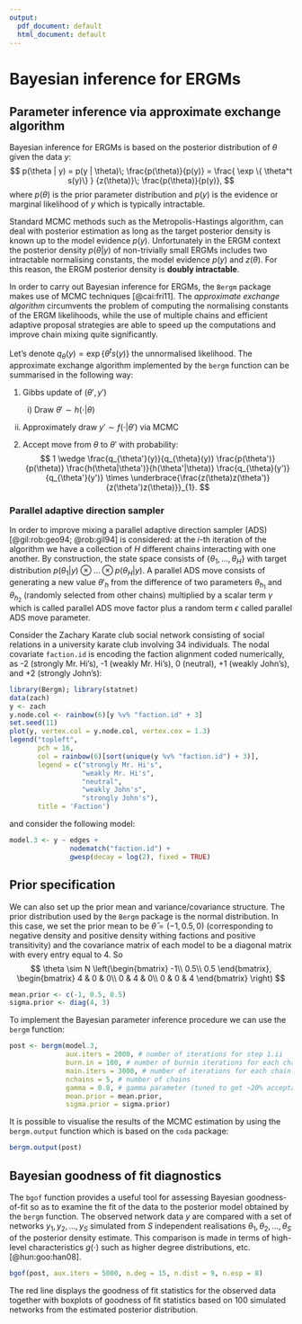 ```yaml
---
output:
  pdf_document: default
  html_document: default
---
```

# Bayesian inference for ERGMs {#Bayes_ERGMs}

## Parameter inference via approximate exchange algorithm

Bayesian inference for ERGMs is based on the posterior distribution of $\theta$ given the data $y$:
$$
p(\theta | y) 
= p(y | \theta)\; \frac{p(\theta)}{p(y)} 
= \frac{ \exp \{ \theta^t s(y)\} }
       {z(\theta)}\; \frac{p(\theta)}{p(y)},
$$
where $p(\theta)$ is the prior parameter distribution and $p(y)$ is the evidence or marginal likelihood of $y$ which is typically intractable. 

Standard MCMC methods such as the Metropolis-Hastings algorithm, can deal with posterior estimation as long as the target posterior density is known up to the model evidence $p(y)$. Unfortunately in the ERGM context the posterior density $p(\theta | y)$  of non-trivially small ERGMs includes two intractable normalising constants, the model evidence $p(y)$ and $z(\theta)$. For this reason, the ERGM posterior density is **doubly intractable**.

In order to carry out Bayesian inference for ERGMs, the `Bergm` package makes use of MCMC techniques [@cai:fri11]. The *approximate exchange algorithm* circumvents the problem of computing the normalising constants of the ERGM likelihoods, while the use of multiple chains and efficient adaptive proposal strategies are able to speed up the computations and improve chain mixing quite significantly.

Let's denote $q_{\theta}(y) = \exp \{ \theta^t s(y) \}$ the unnormalised likelihood. The approximate exchange algorithm implemented by the `bergm` function can be summarised in the following way:

1. Gibbs update of $(\theta',y')$

$\qquad$i) Draw $\theta' \sim h(\cdot|\theta)$
   
  ii) Approximately draw $y' \sim f(\cdot|\theta')$ via MCMC

2. Accept move from $\theta$ to $\theta'$ with probability:
			$$
			1 \wedge \frac{q_{\theta'}(y)}{q_{\theta}(y)}
			\frac{p(\theta')}{p(\theta)} 
			\frac{h(\theta|\theta')}{h(\theta'|\theta)}
			\frac{q_{\theta}(y')}{q_{\theta'}(y')} 
			\times \underbrace{\frac{z(\theta)z(\theta')}{z(\theta')z(\theta)}}_{1}.
			$$	                           

### Parallel adaptive direction sampler

In order to improve mixing a parallel adaptive direction sampler (ADS) [@gil:rob:geo94; @rob:gil94] is considered: at the $i$-th iteration of the algorithm 
we have a collection of $H$ different chains interacting with one another. By construction, the state space consists of 
$\{\theta_1,\dots,\theta_H\}$ with target distribution $p(\theta_1|y)\otimes\dots\otimes p(\theta_H | y)$. A 
parallel ADS move consists of generating a new value $\theta'_h$ from the difference of two parameters $\theta_{h_1}$ and 
$\theta_{h_2}$  (randomly selected from other chains) multiplied by a scalar term $\gamma$ which is called parallel ADS move 
factor plus a random term $\epsilon$ called parallel ADS move parameter.

Consider the Zachary Karate club social network consisting of social relations in a university karate club involving 34 individuals. The nodal covariate `faction.id`
is encoding the faction alignment coded numerically, as -2 (strongly Mr. Hi's), -1 (weakly Mr. Hi's), 0 (neutral), +1 (weakly John's), and +2 (strongly John's):
```r
library(Bergm); library(statnet)
data(zach)
y <- zach
y.node.col <- rainbow(6)[y %v% "faction.id" + 3]
set.seed(11)
plot(y, vertex.col = y.node.col, vertex.cex = 1.3)
legend("topleft",  
       pch = 16, 
       col = rainbow(6)[sort(unique(y %v% "faction.id") + 3)], 
       legend = c("strongly Mr. Hi's", 
                  "weakly Mr. Hi's", 
                  "neutral", 
                  "weakly John's", 
                  "strongly John's"), 
       title = 'Faction')
```

and consider the following model:
```r
model.3 <- y ~ edges + 
               nodematch("faction.id") +
               gwesp(decay = log(2), fixed = TRUE)
```

## Prior specification

We can also set up the prior mean and variance/covariance structure. 
The prior distribution used by the `Bergm` package is the normal distribution. In this case, we set the prior mean to be $\bar{\theta} = (-1, 0.5, 0)$ (corresponding to negative density and positive density withing factions and positive transitivity) and the covariance matrix of each model to be a diagonal matrix with every entry equal to $4$.
So 
$$
\theta \sim N \left(\begin{bmatrix}
-1\\ 
0.5\\ 
0.5
\end{bmatrix},
\begin{bmatrix}
4 & 0 & 0\\ 
0 & 4 & 0\\ 
0 & 0 & 4
\end{bmatrix}
\right)
$$
```r
mean.prior <- c(-1, 0.5, 0.5)
sigma.prior <- diag(4, 3)
```

To implement the Bayesian parameter inference procedure we can use the `bergm` function:
```r
post <- bergm(model.3, 
              aux.iters = 2000, # number of iterations for step 1.ii
              burn.in = 100, # number of burnin iterations for each chain
              main.iters = 3000, # number of iterations for each chain (after burnin)
              nchains = 5, # number of chains
              gamma = 0.8, # gamma parameter (tuned to get ~20% acceptance probability)
              mean.prior = mean.prior,
              sigma.prior = sigma.prior)
```

It is possible to visualise the results of the MCMC estimation by using the `bergm.output` function which is based on the `coda` package:
```r
bergm.output(post)
```

## Bayesian goodness of fit diagnostics {.tabset .tabset-fade}

The `bgof` function provides a useful tool for assessing Bayesian goodness-of-fit so as to examine the fit of the data to the posterior model obtained by the `bergm` function. The observed network data $y$ are compared with a set of networks $y_1, y_2, \dots, y_S$ simulated from $S$ independent realisations $\theta_1, \theta_2,\dots,\theta_S$ of the posterior density estimate. This comparison is made in terms of high-level characteristics $g(\cdot)$ such as higher degree distributions, etc. [@hun:goo:han08].

```r
bgof(post, aux.iters = 5000, n.deg = 15, n.dist = 9, n.esp = 8)
```

The red line displays the goodness of fit statistics for the observed data together with boxplots of goodness of fit statistics based on $100$ simulated networks from the estimated posterior distribution.



